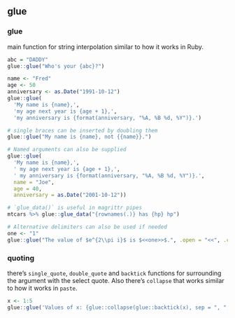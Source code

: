 ## glue

### glue

main function for string interpolation similar to how it works in Ruby.

```r
abc = "DADDY"
glue::glue("Who's your {abc}?")

name <- "Fred"
age <- 50
anniversary <- as.Date("1991-10-12")
glue::glue(
  'My name is {name},',
  'my age next year is {age + 1},',
  'my anniversary is {format(anniversary, "%A, %B %d, %Y")}.')

# single braces can be inserted by doubling them
glue::glue("My name is {name}, not {{name}}.")

# Named arguments can also be supplied
glue::glue(
  'My name is {name},',
  ' my age next year is {age + 1},',
  ' my anniversary is {format(anniversary, "%A, %B %d, %Y")}.',
  name = "Joe",
  age = 40,
  anniversary = as.Date("2001-10-12"))

# `glue_data()` is useful in magrittr pipes
mtcars %>% glue::glue_data("{rownames(.)} has {hp} hp")

# Alternative delimiters can also be used if needed
one <- "1"
glue::glue("The value of $e^{2\\pi i}$ is $<<one>>$.", .open = "<<", .close = ">>")
```

### quoting

there's `single_quote`, `double_quote` and `backtick` functions for surrounding the argument with the select quote. Also there's `collapse` that works similar to how it works in `paste`.

```r
x <- 1:5
glue::glue('Values of x: {glue::collapse(glue::backtick(x), sep = ", ", last = " and ")}')
```

